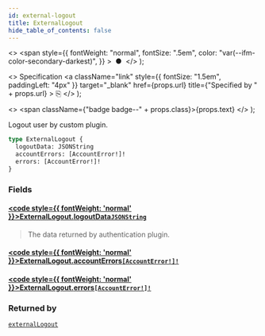 ```yaml
---
id: external-logout
title: ExternalLogout
hide_table_of_contents: false
---
```


  <>
    <span
      style={{
        fontWeight: "normal",
        fontSize: ".5em",
        color: "var(--ifm-color-secondary-darkest)",
      }}
    >
      &nbsp;●&nbsp;
    </span>
  </>
);

  <>
    Specification
    <a
      className="link"
      style={{ fontSize: "1.5em", paddingLeft: "4px" }}
      target="\_blank"
      href={props.url}
      title={"Specified by " + props.url}
    >
      ⎘
    </a>
  </>
);

  <>
    <span className={"badge badge--" + props.class}>{props.text}</span>
  </>
);

Logout user by custom plugin.

```graphql
type ExternalLogout {
  logoutData: JSONString
  accountErrors: [AccountError!]!
  errors: [AccountError!]!
}
```

### Fields

#### [<code style={{ fontWeight: 'normal' }}>ExternalLogout.<b>logoutData</b></code>](#)<Bullet />[`JSONString`](../../../api-reference/miscellaneous/scalars/jsonstring) <Badge class="secondary" text="scalar"/> <Badge class="secondary" text="miscellaneous"/>

> The data returned by authentication plugin.

#### [<code style={{ fontWeight: 'normal' }}>ExternalLogout.<b>accountErrors</b></code>](#)<Bullet />[`[AccountError!]!`](../../../api-reference/users/objects/account-error) <Badge class="secondary" text="non-null"/> <Badge class="secondary" text="object"/> <Badge class="secondary" text="users"/>

>

#### [<code style={{ fontWeight: 'normal' }}>ExternalLogout.<b>errors</b></code>](#)<Bullet />[`[AccountError!]!`](../../../api-reference/users/objects/account-error) <Badge class="secondary" text="non-null"/> <Badge class="secondary" text="object"/> <Badge class="secondary" text="users"/>

>

### Returned by

[`externalLogout`](../../../api-reference/authentication/mutations/external-logout) <Badge class="secondary" text="mutation"/>
